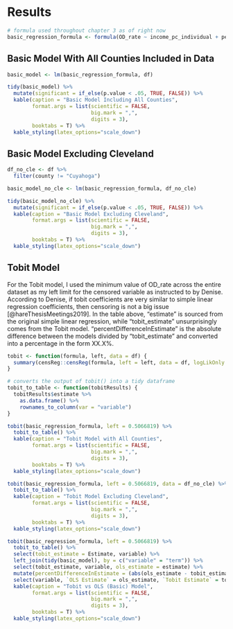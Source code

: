 # Results

```r
# formula used throughout chapter 3 as of right now
basic_regression_formula <- formula(OD_rate ~ income_pc_individual + percent_black + education_b_percent_highschool_or_less + education_b_percent_college_or_more + disability_percent_5to17_male + disability_percent_18to34_male + disability_percent_35to64_male + disability_percent_65to74_male + disability_percent_5to17_female + disability_percent_18to34_female + disability_percent_35to64_female + disability_percent_65to74_female)
```

## Basic Model With All Counties Included in Data
```r
basic_model <- lm(basic_regression_formula, df)

tidy(basic_model) %>%
  mutate(significant = if_else(p.value < .05, TRUE, FALSE)) %>%
  kable(caption = "Basic Model Including All Counties",
        format.args = list(scientific = FALSE,
                           big.mark = ",",
                           digits = 3),
        booktabs = T) %>%
  kable_styling(latex_options="scale_down")
```

## Basic Model Excluding Cleveland

```r
df_no_cle <- df %>%
  filter(county != "Cuyahoga")

basic_model_no_cle <- lm(basic_regression_formula, df_no_cle)

tidy(basic_model_no_cle) %>%
  mutate(significant = if_else(p.value < .05, TRUE, FALSE)) %>%
  kable(caption = "Basic Model Excluding Cleveland",
        format.args = list(scientific = FALSE,
                           big.mark = ",",
                           digits = 3),
        booktabs = T) %>%
  kable_styling(latex_options="scale_down")
```

## Tobit Model

For the Tobit model, I used the minimum value of OD_rate across the entire dataset as my left limit for the censored variable as instructed to by Denise. According to Denise, if tobit coefficients are very similar to simple linear regression coefficients, then censoring is not a big issue [@hareThesisMeetings2019]. In the table above, "estimate" is sourced from the original simple linear regression, while "tobit_estimate" unsurprisingly comes from the Tobit model. "percentDifferenceInEstimate" is the absolute difference between the models divided by "tobit_estimate" and converted into a percentage in the form XX.X%.

```r
tobit <- function(formula, left, data = df) {
  summary(censReg::censReg(formula, left = left, data = df, logLikOnly = FALSE))
}

# converts the output of tobit() into a tidy dataframe
tobit_to_table <- function(tobitResults) {
  tobitResults$estimate %>%
    as.data.frame() %>%
    rownames_to_column(var = "variable")
}
```

```r
tobit(basic_regression_formula, left = 0.5066819) %>%
  tobit_to_table() %>%
  kable(caption = "Tobit Model with All Counties",
        format.args = list(scientific = FALSE,
                           big.mark = ",",
                           digits = 3),
        booktabs = T) %>%
  kable_styling(latex_options="scale_down")
```

```r
tobit(basic_regression_formula, left = 0.5066819, data = df_no_cle) %>%
  tobit_to_table() %>%
  kable(caption = "Tobit Model Excluding Cleveland",
        format.args = list(scientific = FALSE,
                           big.mark = ",",
                           digits = 3),
        booktabs = T) %>%
  kable_styling(latex_options="scale_down")
```

```r
tobit(basic_regression_formula, left = 0.5066819) %>%
  tobit_to_table() %>%
  select(tobit_estimate = Estimate, variable) %>%
  left_join(tidy(basic_model), by = c("variable" = "term")) %>%
  select(tobit_estimate, variable, ols_estimate = estimate) %>%
  mutate(percentDifferenceInEstimate = (abs(ols_estimate - tobit_estimate) / abs(tobit_estimate) * 100)) %>%
  select(variable, `OLS Estimate` = ols_estimate, `Tobit Estimate` = tobit_estimate, `Percent Difference Between Estimates` = percentDifferenceInEstimate) %>%
  kable(caption = "Tobit vs OLS (Basic) Model",
        format.args = list(scientific = FALSE,
                           big.mark = ",",
                           digits = 3),
        booktabs = T) %>%
  kable_styling(latex_options="scale_down")
```